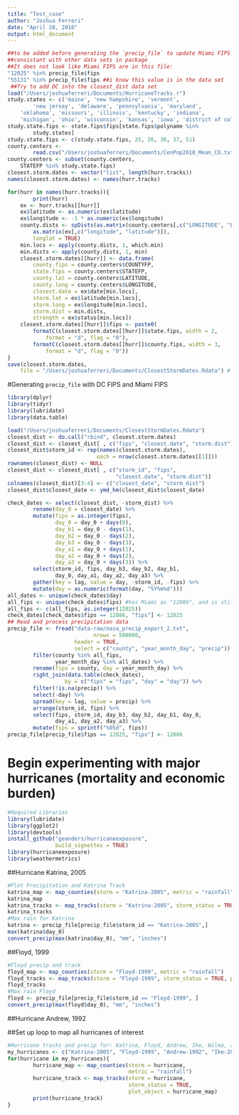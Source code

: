 ```yaml
---
title: "Test_case"
author: "Joshua Ferreri"
date: "April 28, 2016"
output: html_document
---
```


```r
##to be added before generating the `precip_file` to update Miami FIPS to be
##consistant with other data sets in package
##It does not look like Miami FIPS are in this file:
"12025" %in% precip_file$fips
"55131" %in% precip_file$fips ##i know this value is in the data set
 ##Try to add DC into the closest_dist data set
load("/Users/joshuaferreri/Documents/HurricaneTracks.r")
study.states <- c('maine', 'new hampshire', 'vermont',                'massachusetts', 'connecticut', 'new york', 'rhode island',
        'new jersey', 'delaware', 'pennsylvania', 'maryland',                'virginia', 'north carolina', 'south carolina', 'georgia',          'florida', 'alabama', 'mississippi', 'louisiana', 'texas',            'west virginia', 'arkansas', 'tennessee', 'kentucky',
	'oklahoma', 'missouri', 'illinois', 'kentucky', 'indiana',
	'michigan', 'ohio', 'wisconsin', 'kansas', 'iowa', 'district of columbia')
study.state.fips <- state.fips$fips[state.fips$polyname %in%
        study.states]
study.state.fips <- c(study.state.fips, 25, 26, 36, 37, 51)
county.centers <-
        read.csv("/Users/joshuaferreri/Documents/CenPop2010_Mean_CO.txt", header = TRUE, skip = 2)
county.centers <- subset(county.centers,
	STATEFP %in% study.state.fips)
closest.storm.dates <- vector("list", length(hurr.tracks))
names(closest.storm.dates) <- names(hurr.tracks)

for(hurr in names(hurr.tracks)){
        print(hurr)
	ex <- hurr.tracks[[hurr]]
	ex$latitude <- as.numeric(ex$latitude)
	ex$longitude <- -1 * as.numeric(ex$longitude)
	county.dists <- spDists(as.matrix(county.centers[,c("LONGITUDE", "LATITUDE")]),
		as.matrix(ex[,c("longitude", "latitude")]),
		longlat = TRUE)
	min.locs <- apply(county.dists, 1, which.min)
	min.dists <- apply(county.dists, 1, min)
	closest.storm.dates[[hurr]] <- data.frame(
		county.fips = county.centers$COUNTYFP,
    	state.fips = county.centers$STATEFP,
		county.lat = county.centers$LATITUDE,
		county.long = county.centers$LONGITUDE,
		closest.date = ex$date[min.locs],
		storm.lat = ex$latitude[min.locs],
		storm.long = ex$longitude[min.locs],
		storm.dist = min.dists,
		strength = ex$status[min.locs])
	closest.storm.dates[[hurr]]$fips <- paste0(
		formatC(closest.storm.dates[[hurr]]$state.fips, width = 2,
			format = "d", flag = "0"),
		formatC(closest.storm.dates[[hurr]]$county.fips, width = 3,
			format = "d", flag = "0"))
}
save(closest.storm.dates,
	file = "/Users/joshuaferreri/Documents/ClosestStormDates.Rdata") # This has the DC FIPS ("11001") and the Miami FIPS of "12086".
```


#Generating `precip_file` with DC FIPS and Miami FIPS
```r
library(dplyr)
library(tidyr)
library(lubridate)
library(data.table)

load("/Users/joshuaferreri/Documents/ClosestStormDates.Rdata")
closest_dist <- do.call("rbind", closest.storm.dates)
closest_dist <- closest_dist[ , c("fips", "closest.date", "storm.dist")]
closest_dist$storm_id <- rep(names(closest.storm.dates),
                            each = nrow(closest.storm.dates[[1]]))
rownames(closest_dist) <- NULL
closest_dist <- closest_dist[ , c("storm_id", "fips",
                                  "closest.date", "storm.dist")]
colnames(closest_dist)[3:4] <- c("closest_date", "storm_dist")
closest_dist$closest_date <- ymd_hm(closest_dist$closest_date)

check_dates <- select(closest_dist, -storm_dist) %>%
        rename(day_0 = closest_date) %>%
        mutate(fips = as.integer(fips),
               day_0 = day_0 + days(0),
               day_b1 = day_0 - days(1),
               day_b2 = day_0 - days(2),
               day_b3 = day_0 - days(3),
               day_a1 = day_0 + days(1),
               day_a2 = day_0 + days(2),
               day_a3 = day_0 + days(3)) %>%
        select(storm_id, fips, day_b3, day_b2, day_b1,
               day_0, day_a1, day_a2, day_a3) %>%
        gather(key = lag, value = day, -storm_id, -fips) %>%
        mutate(day = as.numeric(format(day, "%Y%m%d")))
all_dates <- unique(check_dates$day)
all_fips <- unique(check_dates$fips) #has Miami as "12086", and is still in check_dates here
all_fips <- c(all_fips, as.integer(12025))
check_dates[check_dates$fips == 12086, "fips"] <- 12025
## Read and process precipitation data
precip_file <- fread("data-raw/nasa_precip_export_2.txt",
                           nrows = 500000,
                     header = TRUE,
                     select = c("county", "year_month_day", "precip")) %>%
        filter(county %in% all_fips,
               year_month_day %in% all_dates) %>%
        rename(fips = county, day = year_month_day) %>%
        right_join(data.table(check_dates),
                  by = c("fips" = "fips", "day" = "day")) %>%
        filter(!is.na(precip)) %>%
        select(-day) %>%
        spread(key = lag, value = precip) %>%
        arrange(storm_id, fips) %>%
        select(fips, storm_id, day_b3, day_b2, day_b1, day_0,
               day_a1, day_a2, day_a3) %>%
        mutate(fips = sprintf("%05d", fips))
precip_file[precip_file$fips == 12025, "fips"] <- 12086
```

# Begin experimenting with major hurricanes (mortality and economic burden)

```r
#Required Libraries
library(lubridate)
library(ggplot2)
library(devtools)
install_github("geanders/hurricaneexposure", 
               build_vignettes = TRUE)
library(hurricaneexposure)
library(weathermetrics)
```

##Hurricane Katrina, 2005

```r
#Plot Precipitation and Katrina Track
katrina_map <- map_counties(storm = "Katrina-2005", metric = "rainfall")
katrina_map 
katrina_tracks <- map_tracks(storm = "Katrina-2005", storm_status = TRUE, plot_object = katrina_map)
katrina_tracks
#Max rain for Katrina
katrina <- precip_file[precip_file$storm_id == "Katrina-2005",]
max(katrina$day_0)
convert_precip(max(katrina$day_0), "mm", "inches")
```

##Floyd, 1999

```r
#Floyd precip and track
floyd_map <- map_counties(storm = "Floyd-1999", metric = "rainfall")
floyd_tracks <- map_tracks(storm = "Floyd-1999", storm_status = TRUE, plot_object = floyd_map)
floyd_tracks
#Max rain Floyd
floyd <- precip_file[precip_file$storm_id == "Floyd-1999", ]
convert_precip(max(floyd$day_0), "mm", "inches")
```

##Hurricane Andrew, 1992


##Set up loop to map all hurricanes of interest 

```r
#Hurricane tracks and precip for: Katrina, Floyd, Andrew, Ike, Wilma, and Charley
my_hurricanes <- c("Katrina-2005", "Floyd-1999", "Andrew-1992", "Ike-2008", "Wilma-2005", "Charley-2004")
for(hurricane in my_hurricanes){
        hurricane_map <- map_counties(storm = hurricane, 
                                      metric = "rainfall")
        hurricane_track <- map_tracks(storm = hurricane, 
                                      storm_status = TRUE, 
                                      plot_object = hurricane_map)
        print(hurricane_track)
}
```
